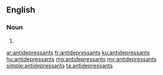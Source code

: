 ==English==

===Noun===
{{head|en}}

# {{plural of|antidepressant}}

[[ar:antidepressants]]
[[fr:antidepressants]]
[[ku:antidepressants]]
[[hu:antidepressants]]
[[mg:antidepressants]]
[[my:antidepressants]]
[[simple:antidepressants]]
[[ta:antidepressants]]